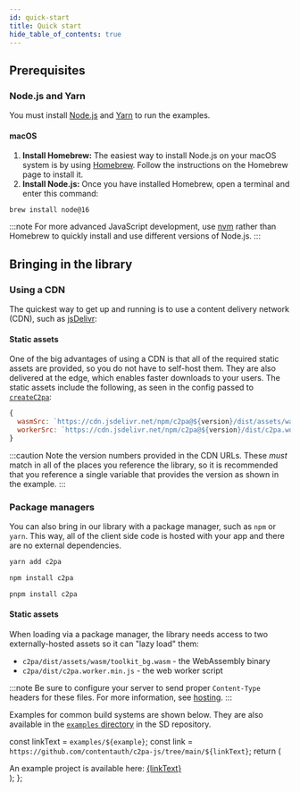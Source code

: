 ```yaml
---
id: quick-start
title: Quick start
hide_table_of_contents: true
---
```



## Prerequisites

### Node.js and Yarn

You must install [Node.js](https://nodejs.org/) and [Yarn](https://yarnpkg.com/) to run the examples.

#### macOS

1. **Install Homebrew:** The easiest way to install Node.js on your macOS system is by using [Homebrew](https://brew.sh/). Follow the instructions on the Homebrew page to install it.
1. **Install Node.js:** Once you have installed Homebrew, open a terminal and enter this command:

```
brew install node@16
```

:::note
For more advanced JavaScript development, use [nvm](https://github.com/nvm-sh/nvm) rather than Homebrew to quickly install and use different versions of Node.js.
:::

## Bringing in the library

### Using a CDN

The quickest way to get up and running is to use a content delivery network (CDN), such as [jsDelivr](https://www.jsdelivr.com/):

<Sandbox file="/examples/cdn/main.ts" displayType="preview" />

#### Static assets

One of the big advantages of using a CDN is that all of the required static assets are provided, so you do not have
to self-host them. They are also delivered at the edge, which enables faster downloads to your users. The static assets
include the following, as seen in the config passed to [`createC2pa`](../../js-sdk/api/c2pa.createc2pa):

```js
{
  wasmSrc: `https://cdn.jsdelivr.net/npm/c2pa@${version}/dist/assets/wasm/toolkit_bg.wasm`,
  workerSrc: `https://cdn.jsdelivr.net/npm/c2pa@${version}/dist/c2pa.worker.min.js`,
}
```

:::caution
Note the version numbers provided in the CDN URLs. These _must_ match in all of the places you reference the
library, so it is recommended that you reference a single variable that provides the version as shown in the example.
:::

### Package managers

You can also bring in our library with a package manager, such as `npm` or `yarn`. This way, all of the
client side code is hosted with your app and there are no external dependencies.

<Tabs>
   <TabItem value="yarn" label="Yarn" default>

```bash
yarn add c2pa
```

  </TabItem>
   <TabItem value="npm" label="NPM" default>

```bash
npm install c2pa
```

</TabItem>
  <TabItem value="pnpm" label="pNPM">

```bash
pnpm install c2pa
```

  </TabItem>

</Tabs>

#### Static assets

When loading via a package manager, the library needs access to two externally-hosted assets so it can "lazy load" them:

- `c2pa/dist/assets/wasm/toolkit_bg.wasm` - the WebAssembly binary
- `c2pa/dist/c2pa.worker.min.js` - the web worker script

:::note
Be sure to configure your server to send proper `Content-Type` headers for these files. For more information,
see [hosting](../guides/hosting).
:::

Examples for common build systems are shown below. They are also available in the [`examples` directory](https://github.com/contentauth/c2pa-js/tree/main/examples) in the SD repository.

  const linkText = `examples/${example}`;
  const link = `https://github.com/contentauth/c2pa-js/tree/main/${linkText}`;
  return (
    <div className="example-link">
      An example project is available here: <a href={link}>{linkText}</a>
    </div>
  );
};

<Tabs lazy>
  <TabItem value="vite" label="Vite" default>
    <Sandbox file="/examples/quick-start/main.ts" />
  </TabItem>
  <TabItem value="rollup" label="Rollup">
    <Sandbox example="minimal-ts-rollup" file="/src/main.ts" browserPath="/" />
  </TabItem>
  <TabItem value="webpack" label="Webpack">
    <Sandbox example="minimal-ts-webpack" file="/src/main.ts" browserPath="/" />
  </TabItem>
</Tabs>

